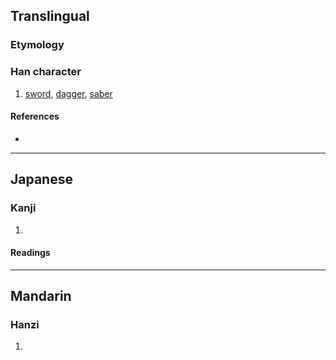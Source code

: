 {{also|劔|劍}}
{{character info/new}}
==Translingual==

===Etymology===
{{Han simp|劔|f=僉|t=㑒}}

===Han character===
{{Han char|rn=18|rad=刀|as=09|sn=11|four=|canj=OOSHI,OOSK,XOOSH,XOOSK|ids=⿰㑒刃}}

# [[sword]], [[dagger]], [[saber]]

====References====
* {{Han ref|kx=0142.281|hdz=10349.021|uh=5271|ud=21105}}

----

==Japanese==
{{ja-kanji forms|剱|劔}}

===Kanji===
{{ja-kanji|grade=|rs=刀09|kyu=劔}}

# {{defn|lang=ja|sort=刀09}}

====Readings====
{{ja-readings
|goon=こん<こん<こむ
|kanon=けん<けん<けむ
|kun=つるぎ-<つるぎ-<つるき-
}}

----

==Mandarin==

===Hanzi===
{{cmn-hanzi|pin=[[jiàn]] ([[jian4]])|wg=chien<sup>4</sup>}}

# {{defn|lang=cmn|sort=刀09}}